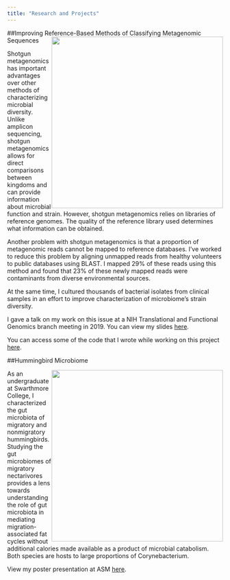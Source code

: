```yaml
---
title: "Research and Projects"
---
```


##Improving Reference-Based Methods of Classifying Metagenomic Sequences
<img src="supplemented.png" style="float:right;width:400px">

Shotgun metagenomics has important advantages over other methods of characterizing microbial diversity. Unlike amplicon sequencing, shotgun metagenomics allows for direct comparisons between kingdoms and can provide information about microbial function and strain. However, shotgun metagenomics relies on libraries of reference genomes. The quality of the reference library used determines what information can be obtained. 

Another problem with shotgun metagenomics is that a proportion of metagenomic reads cannot be mapped to reference databases. I've worked to reduce this problem by aligning unmapped reads from healthy volunteers to public databases using BLAST. I mapped 29% of these reads using this method and found that 23% of these newly mapped reads were contaminants from diverse environmental sources.

At the same time, I cultured thousands of bacterial isolates from clinical samples in an effort to improve characterization of microbiome's strain diversity.

I gave a talk on my work on this issue at a NIH Translational and Functional Genomics branch meeting in 2019. You can view my slides [here](branch.html).

You can access some of the code that I wrote while working on this project [here](https://github.com/isabel-erickson/NIH-code).


##Hummingbird Microbiome

<img src="hummingbirdgraph.png" style="float:right;width:400px">

As an undergraduate at Swarthmore College, I characterized the gut microbiota of migratory and nonmigratory hummingbirds. Studying the gut microbiomes of migratory nectarivores provides a lens towards understanding the role of gut microbiota in mediating migration-associated fat cycles without additional calories made available as a product of microbial catabolism. Both species are hosts to large proportions of Corynebacterium.

View my poster presentation at ASM [here](Erickson.Poster.png).

